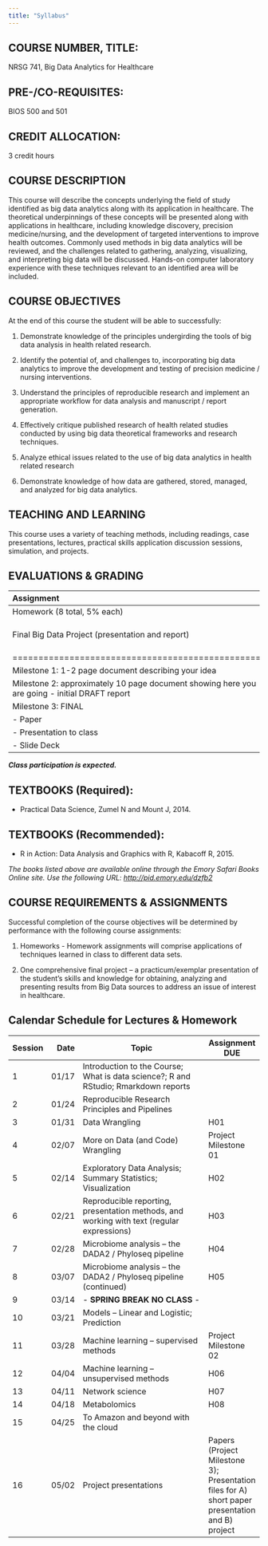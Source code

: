 ```yaml
---
title: "Syllabus"
---
```


## COURSE NUMBER, TITLE:
NRSG 741, Big Data Analytics for Healthcare

## PRE-/CO-REQUISITES:			
BIOS 500 and 501	

## CREDIT ALLOCATION:		
3 credit hours

## COURSE DESCRIPTION

This course will describe the concepts underlying the field of study identified as big data analytics along with its application in healthcare. The theoretical underpinnings of these concepts will be presented along with applications in healthcare, including knowledge discovery, precision medicine/nursing, and the development of targeted interventions to improve health outcomes. Commonly used methods in big data analytics will be reviewed, and the challenges related to gathering, analyzing, visualizing, and interpreting big data will be discussed. Hands-on computer laboratory experience with these techniques relevant to an identified area will be included.

## COURSE OBJECTIVES

At the end of this course the student will be able to successfully:

1.	Demonstrate knowledge of the principles undergirding the tools of big data analysis in health related research.

2.	Identify the potential of, and challenges to, incorporating big data analytics to improve the development and testing of precision medicine / nursing interventions.

3.	Understand the principles of reproducible research and implement an appropriate workflow for data analysis and manuscript / report generation.

4.	Effectively critique published research of health related studies conducted by using big data theoretical frameworks and research techniques.

5.	Analyze ethical issues related to the use of big data analytics in health related research

6.	Demonstrate knowledge of how data are gathered, stored, managed, and analyzed for big data analytics.

## TEACHING AND LEARNING

This course uses a variety of teaching methods, including readings, case presentations, lectures, practical skills application discussion sessions, simulation, and projects.

## EVALUATIONS & GRADING

| Assignment                                      | Points |
|:-----------------------------------------------|:--------|
| Homework (8 total, 5% each) | 40 points |
| Final Big Data Project (presentation and report) | 60 points (breakdown below) |
|================================================|=========|
| Milestone 1: 1-2 page document describing your idea | 5 points |
| Milestone 2: approximately 10 page document showing here you are going - initial DRAFT report | 10 points |
| Milestone 3: FINAL |   |
| - Paper | 20 points |
| - Presentation to class | 15 points |
| - Slide Deck | 10 points |

_**Class participation is expected.**_

## TEXTBOOKS (Required):

* Practical Data Science, Zumel N and Mount J, 2014.

## TEXTBOOKS (Recommended):

* R in Action: Data Analysis and Graphics with R, Kabacoff R, 2015.

_The books listed above are available online through the Emory Safari Books Online site. Use the following URL: [http://pid.emory.edu/dzfb2](http://pid.emory.edu/dzfb2)_

## COURSE REQUIREMENTS & ASSIGNMENTS

Successful completion of the course objectives will be determined by performance with the following course assignments:

1. Homeworks - Homework assignments will comprise applications of techniques learned in class to different data sets.

2. One comprehensive final project – a practicum/exemplar presentation of the student’s skills and knowledge for obtaining, analyzing and presenting results from Big Data sources to address an issue of interest in healthcare.

## Calendar Schedule for Lectures & Homework

Session	| Date | Topic                                        	| Assignment DUE
----------|--------:|-----------------------------------------------|--------------
1	| 01/17 | Introduction to the Course; What is data science?; R and RStudio; Rmarkdown reports	| 
2	| 01/24  | Reproducible Research Principles and Pipelines	| 
3	| 01/31  | Data Wrangling	| H01 
4	| 02/07  | More on Data (and Code) Wrangling	| Project Milestone 01 
5	| 02/14  | Exploratory Data Analysis; Summary Statistics; Visualization 	| H02 
6	| 02/21  | Reproducible reporting,  presentation methods, and working with text (regular expressions)	| H03 
7	| 02/28  | Microbiome analysis – the DADA2 / Phyloseq pipeline	| H04 
8	| 03/07  | Microbiome analysis – the DADA2 / Phyloseq pipeline (continued)	| H05 
9	| 03/14  | - **SPRING BREAK NO CLASS** -	| 
10	| 03/21  | Models – Linear and Logistic; Prediction	| 
11	| 03/28  | Machine learning – supervised methods	| Project Milestone 02
12	| 04/04  | Machine learning – unsupervised methods	| H06 
13	| 04/11  | Network science	| H07 
14	| 04/18  | Metabolomics	| H08 
15	| 04/25  | To Amazon and beyond with the cloud	| 
16	| 05/02  | Project presentations	| Papers (Project Milestone 3); Presentation files for A) short paper presentation and B) project  
